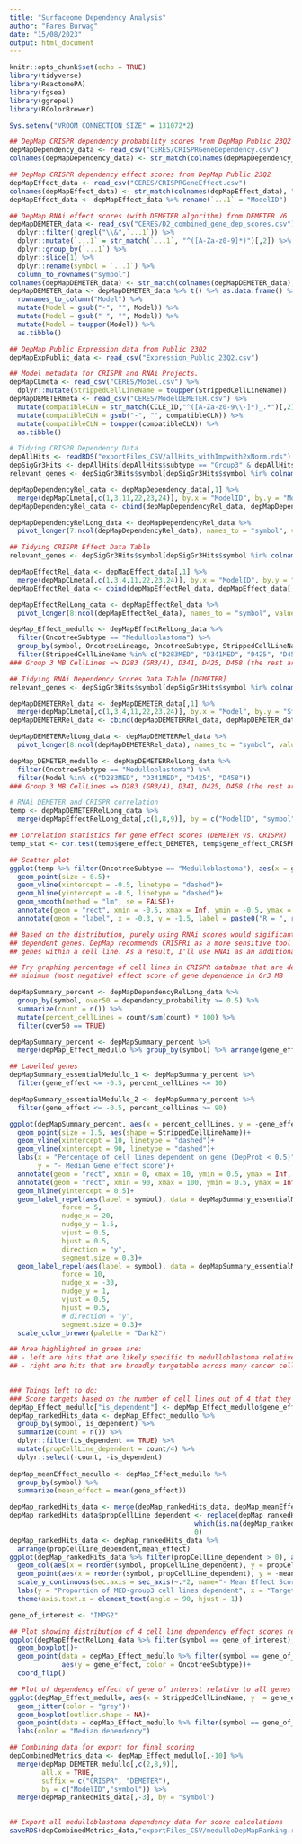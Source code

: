 ```yaml
---
title: "Surfaceome Dependency Analysis"
author: "Fares Burwag"
date: "15/08/2023"
output: html_document
---
```


```r
knitr::opts_chunk$set(echo = TRUE)
library(tidyverse)
library(ReactomePA)
library(fgsea)
library(ggrepel)
library(RColorBrewer)
```



```r
Sys.setenv("VROOM_CONNECTION_SIZE" = 131072*2)

## DepMap CRISPR dependency probability scores from DepMap Public 23Q2
depMapDependency_data <- read_csv("CERES/CRISPRGeneDependency.csv")
colnames(depMapDependency_data) <- str_match(colnames(depMapDependency_data), "[A-Z0-9a-z]*")

## DepMap CRISPR dependency effect scores from DepMap Public 23Q2
depMapEffect_data <- read_csv("CERES/CRISPRGeneEffect.csv")
colnames(depMapEffect_data) <- str_match(colnames(depMapEffect_data), "[A-Z0-9a-z]*")
depMapEffect_data <- depMapEffect_data %>% rename(`...1` = "ModelID")

## DepMap RNAi effect scores (with DEMETER algorithm) from DEMETER V6
depMapDEMETER_data <- read_csv("CERES/D2_combined_gene_dep_scores.csv") %>%
  dplyr::filter(!grepl("\\&",`...1`)) %>%
  dplyr::mutate(`...1` = str_match(`...1`, "^([A-Za-z0-9]*)")[,2]) %>%
  dplyr::group_by(`...1`) %>%
  dplyr::slice(1) %>%
  dplyr::rename(symbol = `...1`) %>%
  column_to_rownames("symbol")
colnames(depMapDEMETER_data) <- str_match(colnames(depMapDEMETER_data),"^([A-Za-z0-9\\-]*)_.*")[,2]
depMapDEMETER_data <- depMapDEMETER_data %>% t() %>% as.data.frame() %>%
  rownames_to_column("Model") %>%
  mutate(Model = gsub("-", "", Model)) %>%
  mutate(Model = gsub(" ", "", Model)) %>%
  mutate(Model = toupper(Model)) %>%
  as.tibble()

## DepMap Public Expression data from Public 23Q2
depMapExpPublic_data <- read_csv("Expression_Public_23Q2.csv")

## Model metadata for CRISPR and RNAi Projects.
depMapCLmeta <- read_csv("CERES/Model.csv") %>%
  dplyr::mutate(StrippedCellLineName = toupper(StrippedCellLineName))
depMapDEMETERmeta <- read_csv("CERES/ModelDEMETER.csv") %>%
  mutate(compatibleCLN = str_match(CCLE_ID,"^([A-Za-z0-9\\-]*)_.*")[,2]) %>%
  mutate(compatibleCLN = gsub("-", "", compatibleCLN)) %>%
  mutate(compatibleCLN = toupper(compatibleCLN)) %>%
  as.tibble()
```


```r

# Tidying CRISPR Dependency Data
depAllHits <- readRDS("exportFiles_CSV/allHits_withImpwith2xNorm.rds")
depSigGr3Hits <- depAllHits[depAllHits$subtype == "Group3" & depAllHits$adj.P.Val <= 0.05,]
relevant_genes <- depSigGr3Hits$symbol[depSigGr3Hits$symbol %in% colnames(depMapDependency_data)]

depMapDependencyRel_data <- depMapDependency_data[,1] %>%
  merge(depMapCLmeta[,c(1,3,11,22,23,24)], by.x = "ModelID", by.y = "ModelID", all.x = TRUE)
depMapDependencyRel_data <- cbind(depMapDependencyRel_data, depMapDependency_data[,relevant_genes])

depMapDependencyRelLong_data <- depMapDependencyRel_data %>%
  pivot_longer(7:ncol(depMapDependencyRel_data), names_to = "symbol", values_to = "dependency_probability")

```


```r

## Tidying CRISPR Effect Data Table
relevant_genes <- depSigGr3Hits$symbol[depSigGr3Hits$symbol %in% colnames(depMapEffect_data)]

depMapEffectRel_data <- depMapEffect_data[,1] %>%
  merge(depMapCLmeta[,c(1,3,4,11,22,23,24)], by.x = "ModelID", by.y = "ModelID", all.x = TRUE)
depMapEffectRel_data <- cbind(depMapEffectRel_data, depMapEffect_data[,relevant_genes])

depMapEffectRelLong_data <- depMapEffectRel_data %>%
  pivot_longer(8:ncol(depMapEffectRel_data), names_to = "symbol", values_to = "gene_effect")

depMap_Effect_medullo <- depMapEffectRelLong_data %>%
  filter(OncotreeSubtype == "Medulloblastoma") %>%
  group_by(symbol, OncotreeLineage, OncotreeSubtype, StrippedCellLineName) %>%
  filter(StrippedCellLineName %in% c("D283MED", "D341MED", "D425", "D458"))
### Group 3 MB CellLines => D283 (GR3/4), D341, D425, D458 (the rest are SHH)

```



```r

## Tidying RNAi Dependency Scores Data Table [DEMETER]
relevant_genes <- depSigGr3Hits$symbol[depSigGr3Hits$symbol %in% colnames(depMapDEMETER_data)]

depMapDEMETERRel_data <- depMapDEMETER_data[,1] %>%
  merge(depMapCLmeta[,c(1,3,4,11,22,23,24)], by.x = "Model", by.y = "StrippedCellLineName", all.x = TRUE)
depMapDEMETERRel_data <- cbind(depMapDEMETERRel_data, depMapDEMETER_data[,relevant_genes])

depMapDEMETERRelLong_data <- depMapDEMETERRel_data %>%
  pivot_longer(8:ncol(depMapDEMETERRel_data), names_to = "symbol", values_to = "gene_effect")

depMap_DEMETER_medullo <- depMapDEMETERRelLong_data %>%
  filter(OncotreeSubtype == "Medulloblastoma") %>%
  filter(Model %in% c("D283MED", "D341MED", "D425", "D458"))
### Group 3 MB CellLines => D283 (GR3/4), D341, D425, D458 (the rest are SHH)

```

```r

# RNAi DEMETER and CRISPR correlation
temp <- depMapDEMETERRelLong_data %>%
  merge(depMapEffectRelLong_data[,c(1,8,9)], by = c("ModelID", "symbol"), suffix = c("_DEMETER","_CRISPR"))

## Correlation statistics for gene effect scores (DEMETER vs. CRISPR)
temp_stat <- cor.test(temp$gene_effect_DEMETER, temp$gene_effect_CRISPR)

## Scatter plot
ggplot(temp %>% filter(OncotreeSubtype == "Medulloblastoma"), aes(x = gene_effect_CRISPR, y = gene_effect_DEMETER))+
  geom_point(size = 0.5)+
  geom_vline(xintercept = -0.5, linetype = "dashed")+
  geom_hline(yintercept = -0.5, linetype = "dashed")+
  geom_smooth(method = "lm", se = FALSE)+
  annotate(geom = "rect", xmin = -0.5, xmax = Inf, ymin = -0.5, ymax = -Inf, fill = "red", alpha = 0.1)+
  annotate(geom = "label", x = -0.3, y = -1.5, label = paste0("R = ", round(temp_stat$estimate,3),"\nP-val = ", temp_stat$p.value), hjust = 0)

## Based on the distribution, purely using RNAi scores would sigificantly reduce identified
## dependent genes. DepMap recommends CRISPRi as a more sensitive tool for detecting dependent
## genes within a cell line. As a result, I'll use RNAi as an additional metric when scoring hits.

```


```r

## Try graphing percentage of cell lines in CRISPR database that are dependent on gene (X-axis) and
## minimum (most negative) effect score of gene dependence in Gr3 MB

depMapSummary_percent <- depMapDependencyRelLong_data %>%
  group_by(symbol, over50 = dependency_probability >= 0.5) %>%
  summarize(count = n()) %>%
  mutate(percent_cellLines = count/sum(count) * 100) %>%
  filter(over50 == TRUE)

depMapSummary_percent <- depMapSummary_percent %>%
  merge(depMap_Effect_medullo %>% group_by(symbol) %>% arrange(gene_effect) %>% dplyr::slice(1), by = "symbol")

## Labelled genes
depMapSummary_essentialMedullo_1 <- depMapSummary_percent %>%
  filter(gene_effect <= -0.5, percent_cellLines <= 10)

depMapSummary_essentialMedullo_2 <- depMapSummary_percent %>%
  filter(gene_effect <= -0.5, percent_cellLines >= 90)

ggplot(depMapSummary_percent, aes(x = percent_cellLines, y = -gene_effect))+
  geom_point(size = 1.5, aes(shape = StrippedCellLineName))+
  geom_vline(xintercept = 10, linetype = "dashed")+
  geom_vline(xintercept = 90, linetype = "dashed")+
  labs(x = "Percentage of cell lines dependent on gene (DepProb < 0.5)",
       y = "- Median Gene effect score")+
  annotate(geom = "rect", xmin = 0, xmax = 10, ymin = 0.5, ymax = Inf, fill = "green", alpha = 0.15)+
  annotate(geom = "rect", xmin = 90, xmax = 100, ymin = 0.5, ymax = Inf, fill = "green", alpha = 0.15)+
  geom_hline(yintercept = 0.5)+
  geom_label_repel(aes(label = symbol), data = depMapSummary_essentialMedullo_1, max.overlaps = Inf,
             force = 5,
             nudge_x = 20,
             nudge_y = 1.5,
             vjust = 0.5,
             hjust = 0.5,
             direction = "y",
             segment.size = 0.3)+
  geom_label_repel(aes(label = symbol), data = depMapSummary_essentialMedullo_2, max.overlaps = Inf,
             force = 10,
             nudge_x = -30,
             nudge_y = 1,
             vjust = 0.5,
             hjust = 0.5,
             # direction = "y",
             segment.size = 0.3)+
  scale_color_brewer(palette = "Dark2")

## Area highlighted in green are:
## - left are hits that are likely specific to medulloblastoma relative to other cell lines
## - right are hits that are broadly targetable across many cancer cell lines including Gr3MB
  
```


```r

### Things left to do:
### Score targets based on the number of cell lines out of 4 that they fulfill 'dependency' criteria.
depMap_Effect_medullo["is_dependent"] <- depMap_Effect_medullo$gene_effect <= -0.4
depMap_rankedHits_data <- depMap_Effect_medullo %>%
  group_by(symbol, is_dependent) %>%
  summarize(count = n()) %>%
  dplyr::filter(is_dependent == TRUE) %>%
  mutate(propCellLine_dependent = count/4) %>%
  dplyr::select(-count, -is_dependent)
  
depMap_meanEffect_medullo <- depMap_Effect_medullo %>%
  group_by(symbol) %>%
  summarize(mean_effect = mean(gene_effect))

depMap_rankedHits_data <- merge(depMap_rankedHits_data, depMap_meanEffect_medullo, all = TRUE)
depMap_rankedHits_data$propCellLine_dependent <- replace(depMap_rankedHits_data$propCellLine_dependent,
                                              which(is.na(depMap_rankedHits_data$propCellLine_dependent)),
                                              0)
depMap_rankedHits_data <- depMap_rankedHits_data %>%
  arrange(propCellLine_dependent,mean_effect)
ggplot(depMap_rankedHits_data %>% filter(propCellLine_dependent > 0), aes(y = -mean_effect))+
  geom_col(aes(x = reorder(symbol, propCellLine_dependent), y = propCellLine_dependent), fill = "#86DDE5", color = "black")+
  geom_point(aes(x = reorder(symbol, propCellLine_dependent), y = -mean_effect/2), color = "#7F7F7F", size = 3)+
  scale_y_continuous(sec.axis = sec_axis(~.*2, name="- Mean Effect Score"),breaks = c(0,0.25,0.5, 0.75,1))+
  labs(y = "Proportion of MED-group3 cell lines dependent", x = "Target gene")+
  theme(axis.text.x = element_text(angle = 90, hjust = 1))

```



```r

gene_of_interest <- "IMPG2"

## Plot showing distribution of 4 cell line dependency effect scores relative to other cancers by lineage
ggplot(depMapEffectRelLong_data %>% filter(symbol == gene_of_interest), aes(x = OncotreeLineage, y = gene_effect))+
  geom_boxplot()+
  geom_point(data = depMap_Effect_medullo %>% filter(symbol == gene_of_interest),
             aes(y = gene_effect, color = OncotreeSubtype))+
  coord_flip()

## Plot of dependency effect of gene of interest relative to all genes in 4 cell lines.
ggplot(depMap_Effect_medullo, aes(x = StrippedCellLineName, y  = gene_effect))+
  geom_jitter(color = "grey")+
  geom_boxplot(outlier.shape = NA)+
  geom_point(data = depMap_Effect_medullo %>% filter(symbol == gene_of_interest), aes(color = symbol))+
  labs(color = "Median dependency")

```


```r

## Combining data for export for final scoring
depCombinedMetrics_data <- depMap_Effect_medullo[,-10] %>%
  merge(depMap_DEMETER_medullo[,c(2,8,9)], 
        all.x = TRUE, 
        suffix = c("CRISPR", "DEMETER"), 
        by = c("ModelID","symbol")) %>%
  merge(depMap_rankedHits_data[,-3], by = "symbol")
  

## Export all medulloblastoma dependency data for score calculations
saveRDS(depCombinedMetrics_data,"exportFiles_CSV/medulloDepMapRanking.rds")

```

```r

```

